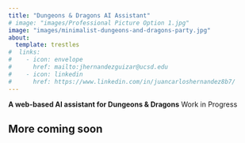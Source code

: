 ```yaml
---
title: "Dungeons & Dragons AI Assistant"
# image: "images/Professional Picture Option 1.jpg"
image: "images/minimalist-dungeons-and-dragons-party.jpg"
about:
  template: trestles
#  links:
#    - icon: envelope
#      href: mailto:jhernandezguizar@ucsd.edu
#    - icon: linkedin
#      href: https://www.linkedin.com/in/juancarloshernandez8b7/
---
```


**A web-based AI assistant for Dungeons & Dragons** Work in Progress 

## More coming soon
